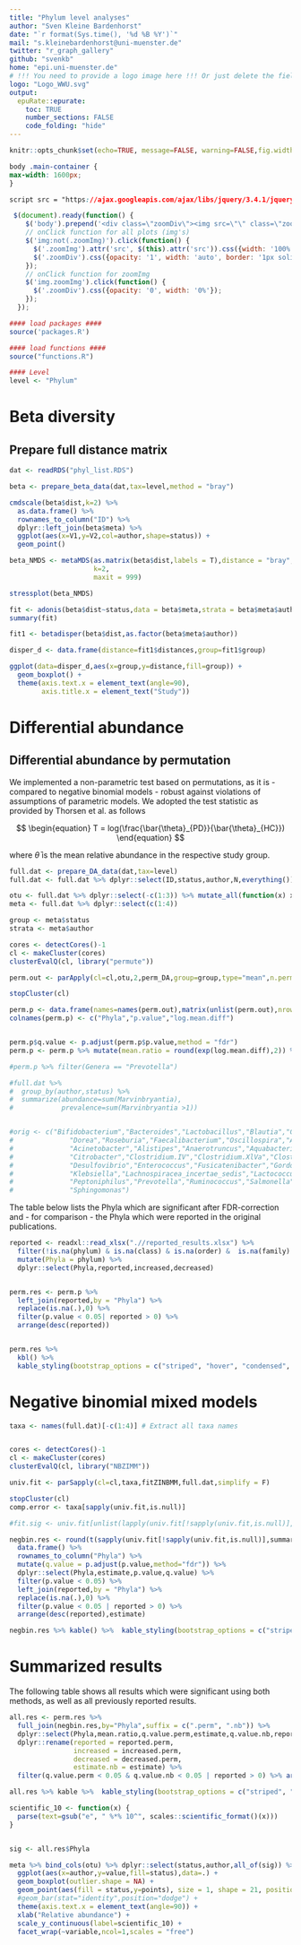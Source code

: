 ```yaml
---
title: "Phylum level analyses"
author: "Sven Kleine Bardenhorst"
date: "`r format(Sys.time(), '%d %B %Y')`"
mail: "s.kleinebardenhorst@uni-muenster.de"
twitter: "r_graph_gallery"
github: "svenkb"
home: "epi.uni-muenster.de"
# !!! You need to provide a logo image here !!! Or just delete the field for no logo
logo: "Logo_WWU.svg"
output:
  epuRate::epurate:
    toc: TRUE
    number_sections: FALSE
    code_folding: "hide"
---
```



```r
knitr::opts_chunk$set(echo=TRUE, message=FALSE, warning=FALSE,fig.width = 12)
```

```css
body .main-container {
max-width: 1600px;
}
```



```css
script src = "https://ajax.googleapis.com/ajax/libs/jquery/3.4.1/jquery.min.js"
```

```js
 $(document).ready(function() {
    $('body').prepend('<div class=\"zoomDiv\"><img src=\"\" class=\"zoomImg\"></div>');
    // onClick function for all plots (img's)
    $('img:not(.zoomImg)').click(function() {
      $('.zoomImg').attr('src', $(this).attr('src')).css({width: '100%'});
      $('.zoomDiv').css({opacity: '1', width: 'auto', border: '1px solid white', borderRadius: '5px', position: 'fixed', top: '50%', left: '50%', marginRight: '-50%', transform: 'translate(-50%, -50%)', boxShadow: '0px 0px 50px #888888', zIndex: '50', overflow: 'auto', maxHeight: '100%'});
    });
    // onClick function for zoomImg
    $('img.zoomImg').click(function() {
      $('.zoomDiv').css({opacity: '0', width: '0%'}); 
    });
  });
```

```r
#### load packages ####
source('packages.R')

#### load functions ####
source("functions.R")

#### Level
level <- "Phylum"
```

# Beta diversity 

## Prepare full distance matrix

```r
dat <- readRDS("phyl_list.RDS")

beta <- prepare_beta_data(dat,tax=level,method = "bray")
```

```r
cmdscale(beta$dist,k=2) %>%
  as.data.frame() %>%
  rownames_to_column("ID") %>%
  dplyr::left_join(beta$meta) %>%
  ggplot(aes(x=V1,y=V2,col=author,shape=status)) +
  geom_point()

```



```r
beta_NMDS <- metaMDS(as.matrix(beta$dist,labels = T),distance = "bray",
                     k=2,
                     maxit = 999)
```

```r
stressplot(beta_NMDS)
```


```r
fit <- adonis(beta$dist~status,data = beta$meta,strata = beta$meta$author,permutations = 9999)
summary(fit)
```

```r
fit1 <- betadisper(beta$dist,as.factor(beta$meta$author))

disper_d <- data.frame(distance=fit1$distances,group=fit1$group)

ggplot(data=disper_d,aes(x=group,y=distance,fill=group)) +
  geom_boxplot() +
  theme(axis.text.x = element_text(angle=90),
        axis.title.x = element_text("Study"))


```

# Differential abundance

## Differential abundance by permutation

We implemented a non-parametric test based on permutations, as it is - compared to negative binomial models - robust against violations of assumptions of parametric models. We adopted the test statistic as provided by Thorsen et al. as follows

$$
\begin{equation}
T = log(\frac{\bar{\theta}_{PD}}{\bar{\theta}_{HC}})
\end{equation}
$$

where $\bar{\theta}$ is the mean relative abundance in the respective study group.

```r
full.dat <- prepare_DA_data(dat,tax=level)
full.dat <- full.dat %>% dplyr::select(ID,status,author,N,everything())
```


```r
otu <- full.dat %>% dplyr::select(-c(1:3)) %>% mutate_all(function(x) x/.$N) %>% dplyr::select(-N)
meta <- full.dat %>% dplyr::select(c(1:4))

group <- meta$status
strata <- meta$author

cores <- detectCores()-1
cl <- makeCluster(cores)
clusterEvalQ(cl, library("permute"))

perm.out <- parApply(cl=cl,otu,2,perm_DA,group=group,type="mean",n.perm=9999,strata=strata,plot=F)

stopCluster(cl)

perm.p <- data.frame(names=names(perm.out),matrix(unlist(perm.out),nrow=length(perm.out),byrow=T))
colnames(perm.p) <- c("Phyla","p.value","log.mean.diff")


perm.p$q.value <- p.adjust(perm.p$p.value,method = "fdr")
perm.p <- perm.p %>% mutate(mean.ratio = round(exp(log.mean.diff),2)) %>% arrange(q.value)

#perm.p %>% filter(Genera == "Prevotella")

#full.dat %>%
#  group_by(author,status) %>%
#  summarize(abundance=sum(Marvinbryantia),
#            prevalence=sum(Marvinbryantia >1))


#orig <- c("Bifidobacterium","Bacteroides","Lactobacillus","Blautia","Coprococcus",
#              "Dorea","Roseburia","Faecalibacterium","Oscillospira","Akkermansia",
#              "Acinetobacter","Alistipes","Anaerotruncus","Aquabacterium","Butyricicoccus",
#              "Citrobacter","Clostridium.IV","Clostridium.XlVa","Clostridium.XlVb","Clostridium.XVIII",
#              "Desulfovibrio","Enterococcus","Fusicatenibacter","Gordonibacter","Holdemania",
#              "Klebsiella","Lachnospiracea_incertae_sedis","Lactococcus","Parabacteroides","Paraprevotella",
#              "Peptoniphilus","Prevotella","Ruminococcus","Salmonella","Sediminibacterium","Shigella",
#              "Sphingomonas")
```



The table below lists the Phyla which are significant after FDR-correction  and - for comparison - the Phyla which were reported in the original publications.

```r
reported <- readxl::read_xlsx(".//reported_results.xlsx") %>%
  filter(!is.na(phylum) & is.na(class) & is.na(order) &  is.na(family) & is.na(genus)) %>%
  mutate(Phyla = phylum) %>%
  dplyr::select(Phyla,reported,increased,decreased)


perm.res <- perm.p %>%
  left_join(reported,by = "Phyla") %>%
  replace(is.na(.),0) %>%
  filter(p.value < 0.05| reported > 0) %>%
  arrange(desc(reported))


perm.res %>%
  kbl() %>%
  kable_styling(bootstrap_options = c("striped", "hover", "condensed", "responsive"))


```

# Negative binomial mixed models

```r
taxa <- names(full.dat)[-c(1:4)] # Extract all taxa names


cores <- detectCores()-1
cl <- makeCluster(cores)
clusterEvalQ(cl, library("NBZIMM"))

univ.fit <- parSapply(cl=cl,taxa,fitZINBMM,full.dat,simplify = F)

stopCluster(cl)
comp.error <- taxa[sapply(univ.fit,is.null)]

#fit.sig <- univ.fit[unlist(lapply(univ.fit[!sapply(univ.fit,is.null)],is.sig))]

negbin.res <- round(t(sapply(univ.fit[!sapply(univ.fit,is.null)],summarize_univariate)),5) %>%
  data.frame() %>%
  rownames_to_column("Phyla") %>%
  mutate(q.value = p.adjust(p.value,method="fdr")) %>%
  dplyr::select(Phyla,estimate,p.value,q.value) %>%
  filter(p.value < 0.05) %>%
  left_join(reported,by = "Phyla") %>%
  replace(is.na(.),0) %>%
  filter(p.value < 0.05 | reported > 0) %>%
  arrange(desc(reported),estimate)

negbin.res %>% kable() %>%  kable_styling(bootstrap_options = c("striped", "hover", "condensed", "responsive"))
```

# Summarized results

The following table shows all results which were significant using both methods, as well as all previously reported results.
```r
all.res <- perm.res %>%
  full_join(negbin.res,by="Phyla",suffix = c(".perm", ".nb")) %>%
  dplyr::select(Phyla,mean.ratio,q.value.perm,estimate,q.value.nb,reported.perm,increased.perm,decreased.perm) %>%
  dplyr::rename(reported = reported.perm,
                increased = increased.perm,
                decreased = decreased.perm,
                estimate.nb = estimate) %>%
  filter(q.value.perm < 0.05 & q.value.nb < 0.05 | reported > 0) %>% arrange(desc(reported))

all.res %>% kable %>%  kable_styling(bootstrap_options = c("striped", "hover", "condensed", "responsive"))
```


```r
scientific_10 <- function(x) {
  parse(text=gsub("e", " %*% 10^", scales::scientific_format()(x)))
}


sig <- all.res$Phyla

meta %>% bind_cols(otu) %>% dplyr::select(status,author,all_of(sig)) %>% melt %>% mutate(points=ifelse(value==0,NA,value)) %>%#  group_by(author,status,variable) %>% summarize_all(mean) %>%
  ggplot(aes(x=author,y=value,fill=status),data=.) +
  geom_boxplot(outlier.shape = NA) +
  geom_point(aes(fill = status,y=points), size = 1, shape = 21, position = position_jitterdodge()) +
  #geom_bar(stat="identity",position="dodge") +
  theme(axis.text.x = element_text(angle=90)) +
  xlab("Relative abundance") +
  scale_y_continuous(label=scientific_10) +
  facet_wrap(~variable,ncol=1,scales = "free") 

```